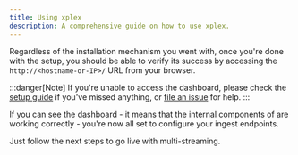 ```yaml
---
title: Using xplex
description: A comprehensive guide on how to use xplex.
---
```


Regardless of the installation mechanism you went with, once you're done with the setup, you should be able to verify its success by accessing the `http://<hostname-or-IP>/` URL from your browser.

:::danger[Note]
If you're unable to access the <Xplex isHQ="true" /> dashboard, please check the [setup guide](/setup) if you've missed anything, or [file an issue](https://github.com/debloper/xplex/issues/new) for help.
:::

If you can see the <Xplex isHQ="true" /> dashboard - it means that the internal components of <Xplex /> are working correctly - you're now all set to configure your ingest endpoints.

Just follow the next steps to go live with multi-streaming.

<LinkCard
  title="Set up Ingest Endpoints"
  description="Configure <b>xplex</b> to use the multiple streaming service endpoints."
  href="/usage/ingests"
/>
<LinkCard
  title="Set up Streaming Software"
  description="Configure your streaming software to stream to <b>xplex</b>'s endpoint."
  href="/usage/streaming"
/>
